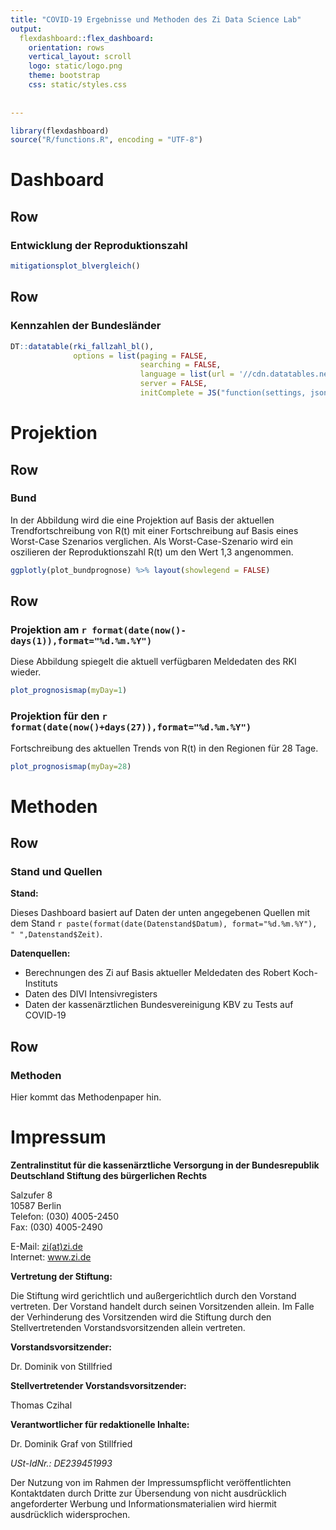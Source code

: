 ```yaml
---
title: "COVID-19 Ergebnisse und Methoden des Zi Data Science Lab"
output: 
  flexdashboard::flex_dashboard:
    orientation: rows
    vertical_layout: scroll 
    logo: static/logo.png
    theme: bootstrap
    css: static/styles.css
    
    
---
```


```r
library(flexdashboard)
source("R/functions.R", encoding = "UTF-8")
```

# Dashboard 

Row {data-height=400}
------------------------------------------------------------------------
### **Entwicklung der Reproduktionszahl**

```r
mitigationsplot_blvergleich() 

```

Row
-----------------------------------------------------------------------

### **Kennzahlen der Bundesländer**

```r
DT::datatable(rki_fallzahl_bl(),
              options = list(paging = FALSE,
                             searching = FALSE,
                             language = list(url = '//cdn.datatables.net/plug-ins/1.10.11/i18n/German.json'),
                             server = FALSE,
                             initComplete = JS("function(settings, json) {","$(this.api().table().header()).css({'background-color':'#0086C5','color': '#fff'});","}")))

```

# Projektion

Row {data-height=500}
-----------------------------------------------------------------------

### **Bund**

In der Abbildung wird die eine Projektion auf Basis der aktuellen Trendfortschreibung von R(t) mit einer Fortschreibung auf Basis eines Worst-Case Szenarios verglichen. Als Worst-Case-Szenario wird ein oszilieren der Reproduktionszahl R(t) um den Wert 1,3 angenommen.

```r
ggplotly(plot_bundprognose) %>% layout(showlegend = FALSE)
```


Row {data-height=800}
-----------------------------------------------------------------------

### **Projektion am `r format(date(now()-days(1)),format="%d.%m.%Y")`**

Diese Abbildung spiegelt die aktuell verfügbaren Meldedaten des RKI wieder. 

```r
plot_prognosismap(myDay=1)
```

### **Projektion für den `r format(date(now()+days(27)),format="%d.%m.%Y")`**

Fortschreibung des aktuellen Trends von R(t) in den Regionen für 28 Tage.

```r
plot_prognosismap(myDay=28)
```

# Methoden

Row 
-----------------------------------------------------------------------

### Stand und Quellen

**Stand:**

Dieses Dashboard basiert auf Daten der unten angegebenen Quellen mit dem Stand `r paste(format(date(Datenstand$Datum), format="%d.%m.%Y"), " ",Datenstand$Zeit)`.

**Datenquellen:**

- Berechnungen des Zi auf Basis aktueller Meldedaten des Robert Koch-Instituts
- Daten des DIVI Intensivregisters
- Daten der kassenärztlichen Bundesvereinigung KBV zu Tests auf COVID-19

Row 
-----------------------------------------------------------------------

### Methoden

Hier kommt das Methodenpaper hin.


# Impressum

**Zentralinstitut für die kassenärztliche Versorgung in der Bundesrepublik Deutschland Stiftung des bürgerlichen Rechts**

Salzufer 8  
10587 Berlin  
Telefon: (030) 4005-2450  
Fax: (030) 4005-2490

E-Mail: [zi(at)zi.de](mailto:zi(at)zi.de)  
Internet: [www.zi.de](http://www.zi.de)

**Vertretung der Stiftung:**

Die Stiftung wird gerichtlich und außergerichtlich durch den Vorstand vertreten. Der Vorstand handelt durch seinen Vorsitzenden allein. Im Falle der Verhinderung des Vorsitzenden wird die Stiftung durch den Stellvertretenden Vorstandsvorsitzenden allein vertreten.

**Vorstandsvorsitzender:**

Dr. Dominik von Stillfried  

**Stellvertretender Vorstandsvorsitzender:**

Thomas Czihal

**Verantwortlicher für redaktionelle Inhalte:**

Dr. Dominik Graf von Stillfried

*USt-IdNr.: DE239451993*
  
Der Nutzung von im Rahmen der Impressumspflicht veröffentlichten Kontaktdaten durch Dritte zur Übersendung von nicht ausdrücklich angeforderter Werbung und Informationsmaterialien wird hiermit ausdrücklich widersprochen.

